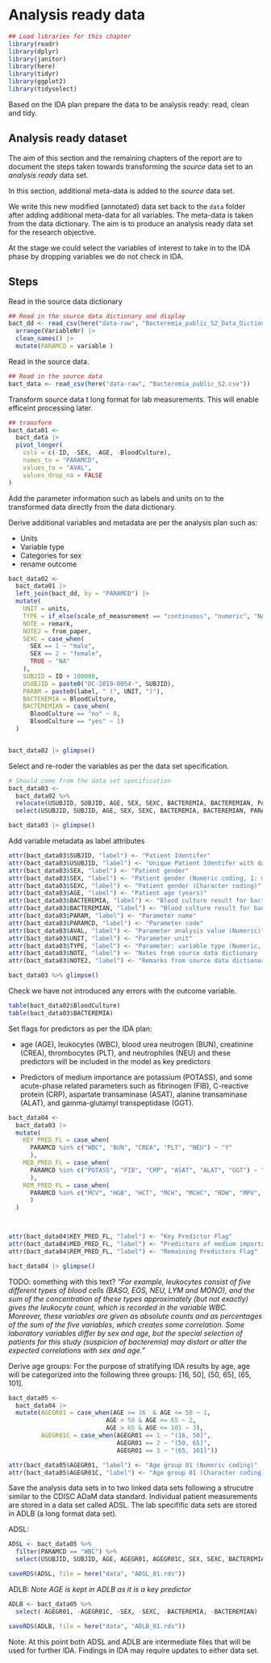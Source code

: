 # Analysis ready data {#ARD}


```r
## Load libraries for this chapter
library(readr)
library(dplyr)
library(janitor)
library(here)
library(tidyr)
library(ggplot2)
library(tidyselect)
```


Based on the IDA plan prepare the data to be analysis ready: read, clean and tidy. 


## Analysis ready dataset

The aim of this section and the remaining chapters of the report are to document the steps taken towards transforming the *source* data set to an *analysis ready* data set.


In this section, additional meta-data is added to the *source* data set. 

We write this new modified (annotated) data set back to the `data` folder after adding additional meta-data for all variables. The meta-data is taken from the data dictionary. The aim is to produce an analysis ready data set for the research objective. 

At the stage we could select the variables of interest to take in to the IDA phase by dropping variables we do not check in IDA.

## Steps

Read in the source data dictionary 

```r
## Read in the source data dictionary and display 
bact_dd <- read_csv(here("data-raw", "Bacteremia_public_S2_Data_Dictionary.csv")) %>%
  arrange(VariableNr) |>
  clean_names() |>
  mutate(PARAMCD = variable )
```

Read in the source data.

```r
## Read in the source data 
bact_data <- read_csv(here("data-raw", "Bacteremia_public_S2.csv")) 
```

Transform source data t long format for lab measurements. This will enable efficeint processing later. 

```r
## transform 
bact_data01 <-
  bact_data |> 
  pivot_longer(
    cols = c(-ID, -SEX, -AGE, -BloodCulture),
    names_to = "PARAMCD",
    values_to = "AVAL",
    values_drop_na = FALSE
)
```

Add the parameter information such as labels and units on to the transformed data directly from the data dictionary. 

Derive additional variables and metadata are per the analysis plan such as:

* Units 
* Variable type
* Categories for sex
* rename outcome 

```r
bact_data02 <- 
  bact_data01 |> 
  left_join(bact_dd, by = "PARAMCD") |>
  mutate(
    UNIT = units,
    TYPE = if_else(scale_of_measurement == "continuous", "numeric", "NA"), 
    NOTE = remark, 
    NOTE2 = from_paper,
    SEXC = case_when(
      SEX == 1 ~ "male",
      SEX == 2 ~ "female",
      TRUE ~ "NA"
    ),
    SUBJID = ID + 100000, 
    USUBJID = paste0("DC-2019-0054-", SUBJID),
    PARAM = paste0(label, " (", UNIT, ")"),
    BACTEREMIA = BloodCulture,
    BACTEREMIAN = case_when(
      BloodCulture == "no" ~ 0,
      BloodCulture == "yes" ~ 1)
  )


bact_data02 |> glimpse()
```
Select and re-roder the variables as per the data set specification. 

```r
# Should come from the data set specification
bact_data03 <- 
  bact_data02 %>%
  relocate(USUBJID, SUBJID, AGE, SEX, SEXC, BACTEREMIA, BACTEREMIAN, PARAM, PARAMCD, AVAL, UNIT, TYPE, NOTE, NOTE2) |>
  select(USUBJID, SUBJID, AGE, SEX, SEXC, BACTEREMIA, BACTEREMIAN, PARAM, PARAMCD, AVAL, UNIT, TYPE, NOTE, NOTE2)

bact_data03 |> glimpse()
```

Add variable metadata as label attributes

```r
attr(bact_data03$SUBJID, "label") <- "Patient Identifer"  
attr(bact_data03$USUBJID, "label") <- "Unique Patient Identifer with data souce reference: DC 2019-0054"  
attr(bact_data03$SEX, "label") <- "Patient gender"  
attr(bact_data03$SEX, "label") <- "Patient gender (Numeric coding, 1: male, 2: female)"  
attr(bact_data03$SEXC, "label") <- "Patient gender (Character coding)"  
attr(bact_data03$AGE, "label") <- "Patient age (years)"
attr(bact_data03$BACTEREMIA, "label") <- "Blood culture result for bacteremia (Character coding)"
attr(bact_data03$BACTEREMIAN, "label") <- "Blood culture result for bacteremia (Numeric coding, 0: No, 1: Yes)"
attr(bact_data03$PARAM, "label") <- "Parameter name"
attr(bact_data03$PARAMCD, "label") <- "Parameter code"
attr(bact_data03$AVAL, "label") <- "Parameter analysis value (Numeric)"
attr(bact_data03$UNIT, "label") <- "Parameter unit"
attr(bact_data03$TYPE, "label") <- "Parameter: variable type (Numeric, Character)"
attr(bact_data03$NOTE, "label") <- "Notes from source data dictionary - free text"
attr(bact_data03$NOTE2, "label") <- "Remarks from source data dictionary - free text"

bact_data03 %>% glimpse()
```

Check we have not introduced any errors with the outcome variable. 

```r
table(bact_data02$BloodCulture)
table(bact_data03$BACTEREMIA)
```

Set flags for predictors as per the IDA plan:

* age (AGE), leukocytes (WBC), blood urea neutrogen (BUN), creatinine (CREA), thrombocytes (PLT), and neutrophiles (NEU) and these predictors will be included in the model as key predictors

* Predictors of medium importance are potassium (POTASS), and some acute-phase related parameters such as fibrinogen (FIB), C-reactive protein (CRP), aspartate transaminase (ASAT), alanine transaminase (ALAT), and gamma-glutamyl transpeptidase (GGT).


```r
bact_data04 <-
  bact_data03 |>
  mutate(
    KEY_PRED_FL = case_when(
      PARAMCD %in% c("WBC", "BUN", "CREA", "PLT", "NEU") ~ "Y"
      ),
    MED_PRED_FL = case_when(
      PARAMCD %in% c("POTASS", "FIB", "CRP", "ASAT", "ALAT", "GGT") ~ "Y"
      ),
    REM_PRED_FL = case_when(
      PARAMCD %in% c("MCV", "HGB", "HCT", "MCH", "MCHC", "RDW", "MPV", "LYM", "MONO", "EOS", "BASO", "NT", "APTT", "SODIUM", "CA", "PHOS", "MG", "HS", "GBIL", "TP", "ALB", "AMY", "PAMY", "LIP", "CHE", "AP", "LDH", "CK", "GLU", "TRIG", "CHOL", "BASOR", "EOSR", "LYMR", "MONOR", "NEUR", "PDW", "RBC") ~ "Y"
      )
  )



attr(bact_data04$KEY_PRED_FL, "label") <- "Key Predictor Flag"
attr(bact_data04$MED_PRED_FL, "label") <- "Predictors of medium importance Flag"
attr(bact_data04$REM_PRED_FL, "label") <- "Remaining Predictors Flag"

bact_data04 |> glimpse()
```

TODO: something with this text?
*"For example, leukocytes consist of five different types of blood cells (BASO, EOS, NEU, LYM and MONO), and the sum of the concentration of these types approximately (but not exactly) gives the leukocyte count, which is recorded in the variable WBC. Moreover, these variables are given as absolute counts and as percentages of the sum of the five variables, which creates some correlation. Some laboratory variables differ by sex and age, but the special selection of patients for this study (suspicion of bacteremia) may distort or alter the expected correlations with sex and age."*


Derive age groups: For the purpose of stratifying IDA results by age, age will be categorized into the following three groups: [16, 50], (50, 65], (65, 101].

```r
bact_data05 <-
  bact_data04 |>
  mutate(AGEGR01 = case_when(AGE >= 16  & AGE <= 50 ~ 1,
                           AGE > 50 & AGE <= 65 ~ 2,
                           AGE > 65 & AGE <= 101 ~ 3),
         AGEGR01C = case_when(AGEGR01 == 1 ~ "(16, 50]",
                              AGEGR01 == 2 ~ "(50, 65]",
                              AGEGR01 == 3 ~ "(65, 101]"))

attr(bact_data05$AGEGR01, "label") <- "Age group 01 (Numeric coding)"
attr(bact_data05$AGEGR01C, "label") <- "Age group 01 (Character coding)"
```

Save the analysis data sets in to two linked data sets following a strucutre similar to the CDISC ADaM data standard. Individual patient measurements are stored in a data set called ADSL. The lab specifific data sets are stored in ADLB (a long format data set). 

ADSL:

```r
ADSL <- bact_data05 %>%
  filter(PARAMCD == "WBC") %>%
  select(USUBJID, SUBJID, AGE, AGEGR01, AGEGR01C, SEX, SEXC, BACTEREMIA, BACTEREMIAN)

saveRDS(ADSL, file = here("data", "ADSL_01.rds"))
```

ADLB: *Note AGE is kept in ADLB as it is a key predictor*

```r

ADLB <- bact_data05 %>%
  select(-AGEGR01, -AGEGR01C, -SEX, -SEXC, -BACTEREMIA, -BACTEREMIAN)

saveRDS(ADLB, file = here("data", "ADLB_01.rds"))

```

Note. At this point both ADSL and ADLB are intermediate files that will be used for further IDA. Findings in IDA may require updates to either data set. 